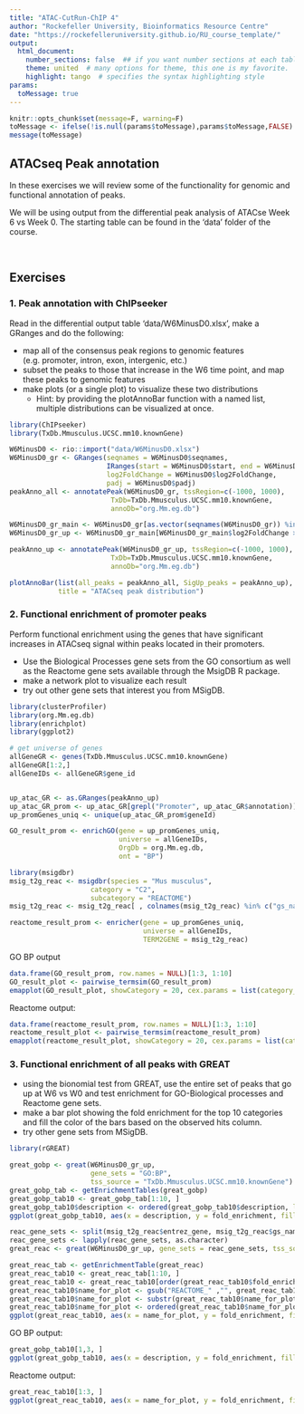 ```yaml
---
title: "ATAC-CutRun-ChIP 4"
author: "Rockefeller University, Bioinformatics Resource Centre"
date: "https://rockefelleruniversity.github.io/RU_course_template/"
output: 
  html_document:
    number_sections: false  ## if you want number sections at each table header
    theme: united  # many options for theme, this one is my favorite.
    highlight: tango  # specifies the syntax highlighting style
params:
  toMessage: true    
---
```


```r
knitr::opts_chunk$set(message=F, warning=F) 
toMessage <- ifelse(!is.null(params$toMessage),params$toMessage,FALSE)
message(toMessage)
```

## ATACseq Peak annotation

In these exercises we will review some of the functionality for genomic and functional annotation of peaks.

We will be using output from the differential peak analysis of ATACse Week 6 vs Week 0. The starting table can be found in the 'data' folder of the course.  

<p>&nbsp;</p>
## Exercises


### 1. Peak annotation with ChIPseeker
  
Read in the differential output table 'data/W6MinusD0.xlsx', make a GRanges and do the following:

  * map all of the consensus peak regions to genomic features (e.g. promoter, intron, exon, intergenic, etc.)
  * subset the peaks to those that increase in the W6 time point, and map these peaks to genomic features
  * make plots (or a single plot) to visualize these two distributions
    + Hint: by providing the plotAnnoBar function with a named list, multiple distributions can be visualized at once. 
  

```r
library(ChIPseeker)
library(TxDb.Mmusculus.UCSC.mm10.knownGene)

W6MinusD0 <- rio::import("data/W6MinusD0.xlsx")
W6MinusD0_gr <- GRanges(seqnames = W6MinusD0$seqnames,
                        IRanges(start = W6MinusD0$start, end = W6MinusD0$end),
                        log2FoldChange = W6MinusD0$log2FoldChange,
                        padj = W6MinusD0$padj)
peakAnno_all <- annotatePeak(W6MinusD0_gr, tssRegion=c(-1000, 1000), 
                         TxDb=TxDb.Mmusculus.UCSC.mm10.knownGene, 
                         annoDb="org.Mm.eg.db")

W6MinusD0_gr_main <- W6MinusD0_gr[as.vector(seqnames(W6MinusD0_gr)) %in% paste0("chr", c(1:19, "X", "Y", "M"))]
W6MinusD0_gr_up <- W6MinusD0_gr_main[W6MinusD0_gr_main$log2FoldChange > 1 & W6MinusD0_gr_main$padj < 0.05, ]

peakAnno_up <- annotatePeak(W6MinusD0_gr_up, tssRegion=c(-1000, 1000), 
                         TxDb=TxDb.Mmusculus.UCSC.mm10.knownGene, 
                         annoDb="org.Mm.eg.db")

plotAnnoBar(list(all_peaks = peakAnno_all, SigUp_peaks = peakAnno_up),
            title = "ATACseq peak distribution")
```

### 2. Functional enrichment of promoter peaks

Perform functional enrichment using the genes that have significant increases in ATACseq signal within peaks located in their promoters. 

  * Use the Biological Processes gene sets from the GO consortium as well as the Reactome gene sets available through the MsigDB R package. 
  * make a network plot to visualize each result
  * try out other gene sets that interest you from MSigDB. 


```r
library(clusterProfiler)
library(org.Mm.eg.db)
library(enrichplot)
library(ggplot2)

# get universe of genes
allGeneGR <- genes(TxDb.Mmusculus.UCSC.mm10.knownGene)
allGeneGR[1:2,]
allGeneIDs <- allGeneGR$gene_id


up_atac_GR <- as.GRanges(peakAnno_up)
up_atac_GR_prom <- up_atac_GR[grepl("Promoter", up_atac_GR$annotation)]
up_promGenes_uniq <- unique(up_atac_GR_prom$geneId)

GO_result_prom <- enrichGO(gene = up_promGenes_uniq, 
                           universe = allGeneIDs,
                           OrgDb = org.Mm.eg.db,
                           ont = "BP")

library(msigdbr)
msig_t2g_reac <- msigdbr(species = "Mus musculus", 
                    category = "C2", 
                    subcategory = "REACTOME")
msig_t2g_reac <- msig_t2g_reac[ , colnames(msig_t2g_reac) %in% c("gs_name", "entrez_gene")]

reactome_result_prom <- enricher(gene = up_promGenes_uniq, 
                                 universe = allGeneIDs,
                                 TERM2GENE = msig_t2g_reac)

```

GO BP output
```r
data.frame(GO_result_prom, row.names = NULL)[1:3, 1:10]
GO_result_plot <- pairwise_termsim(GO_result_prom)
emapplot(GO_result_plot, showCategory = 20, cex.params = list(category_label = 0.6))

```

Reactome output:
```r

data.frame(reactome_result_prom, row.names = NULL)[1:3, 1:10]
reactome_result_plot <- pairwise_termsim(reactome_result_prom)
emapplot(reactome_result_plot, showCategory = 20, cex.params = list(category_label = 0.6))
```



### 3. Functional enrichment of all peaks with GREAT

  * using the bionomial test from GREAT, use the entire set of peaks that go up at W6 vs W0 and test enrichment for GO-Biological processes and Reactome gene sets.
  * make a bar plot showing the fold enrichment for the top 10 categories and fill the color of the bars based on the observed hits column.
  * try other gene sets from MSigDB.

```r

library(rGREAT)

great_gobp <- great(W6MinusD0_gr_up, 
                    gene_sets = "GO:BP", 
                    tss_source = "TxDb.Mmusculus.UCSC.mm10.knownGene")
great_gobp_tab <- getEnrichmentTables(great_gobp)
great_gobp_tab10 <- great_gobp_tab[1:10, ]
great_gobp_tab10$description <- ordered(great_gobp_tab10$description, levels = rev(great_gobp_tab10$description))
ggplot(great_gobp_tab10, aes(x = description, y = fold_enrichment, fill = observed_region_hits)) + geom_col() + coord_flip()

reac_gene_sets <- split(msig_t2g_reac$entrez_gene, msig_t2g_reac$gs_name)
reac_gene_sets <- lapply(reac_gene_sets, as.character)
great_reac <- great(W6MinusD0_gr_up, gene_sets = reac_gene_sets, tss_source = "TxDb.Mmusculus.UCSC.mm10.knownGene", mode = "oneClosest")

great_reac_tab <- getEnrichmentTable(great_reac)
great_reac_tab10 <- great_reac_tab[1:10, ]
great_reac_tab10 <- great_reac_tab10[order(great_reac_tab10$fold_enrichment, decreasing = TRUE), ]
great_reac_tab10$name_for_plot <- gsub("REACTOME_" ,"", great_reac_tab10$id)
great_reac_tab10$name_for_plot <- substr(great_reac_tab10$name_for_plot, 1, 50)
great_reac_tab10$name_for_plot <- ordered(great_reac_tab10$name_for_plot, levels = rev(great_reac_tab10$name_for_plot))
ggplot(great_reac_tab10, aes(x = name_for_plot, y = fold_enrichment, fill = observed_region_hits)) + geom_col() + coord_flip()
```


GO BP output:
```r
great_gobp_tab10[1,3, ]
ggplot(great_gobp_tab10, aes(x = description, y = fold_enrichment, fill = observed_region_hits)) + geom_col() + coord_flip()

```

Reactome output:
```r
great_reac_tab10[1:3, ]
ggplot(great_reac_tab10, aes(x = name_for_plot, y = fold_enrichment, fill = observed_region_hits)) + geom_col() + coord_flip()
```




